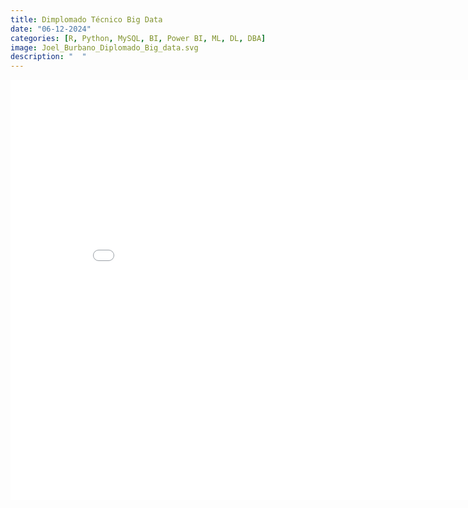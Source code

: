 ```yaml
---
title: Dimplomado Técnico Big Data
date: "06-12-2024"
categories: [R, Python, MySQL, BI, Power BI, ML, DL, DBA]
image: Joel_Burbano_Diplomado_Big_data.svg
description: "  "
---
```


![](Joel_Burbano_Diplomado_Big_data.pdf){width="9in" height="7in"}